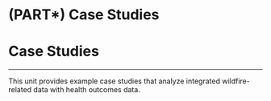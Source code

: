 # (PART\*) Case Studies {.unnumbered .unlisted}

# **Case Studies** {-}

---

This unit provides example case studies that analyze integrated wildfire-related data with health outcomes data.



